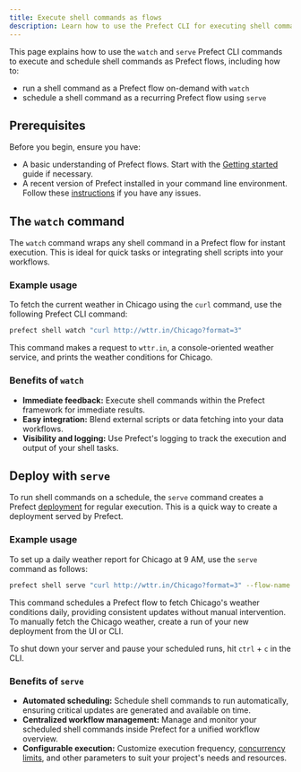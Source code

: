 ```yaml
---
title: Execute shell commands as flows
description: Learn how to use the Prefect CLI for executing shell commands as flows.
---
```


This page explains how to use the `watch` and `serve` Prefect CLI commands to execute 
and schedule shell commands as Prefect flows, including how to:

- run a shell command as a Prefect flow on-demand with `watch`
- schedule a shell command as a recurring Prefect flow using `serve`

## Prerequisites
Before you begin, ensure you have:

- A basic understanding of Prefect flows. Start with the [Getting started](/3.0rc/get-started/quickstart/) 
guide if necessary.
- A recent version of Prefect installed in your command line environment. 
Follow these [instructions](/3.0rc/get-started/install/) if you have any issues.

## The `watch` command
The `watch` command wraps any shell command in a Prefect flow for instant execution. 
This is ideal for quick tasks or integrating shell scripts into your workflows.

### Example usage
To fetch the current weather in Chicago using the `curl` command, use the following 
Prefect CLI command:

```bash
prefect shell watch "curl http://wttr.in/Chicago?format=3"
```

This command makes a request to `wttr.in`, a console-oriented weather service, and 
prints the weather conditions for Chicago.

### Benefits of `watch`
- **Immediate feedback:** Execute shell commands within the Prefect framework for immediate results.
- **Easy integration:** Blend external scripts or data fetching into your data workflows.
- **Visibility and logging:** Use Prefect's logging to track the execution and output of your 
shell tasks.

## Deploy with `serve`
To run shell commands on a schedule, the `serve` command creates a Prefect 
[deployment](/3.0rc/deploy/infrastructure-examples/docker/) for regular execution. 
This is a quick way to create a deployment served by Prefect.

### Example usage
To set up a daily weather report for Chicago at 9 AM, use the `serve` command as follows:

```bash
prefect shell serve "curl http://wttr.in/Chicago?format=3" --flow-name "Daily Chicago Weather Report" --cron-schedule "0 9 * * *" --deployment-name "Chicago Weather"
```

This command schedules a Prefect flow to fetch Chicago's weather conditions daily, 
providing consistent updates without manual intervention. 
To manually fetch the Chicago weather, create a run of your new deployment from the UI or CLI.

To shut down your server and pause your scheduled runs, hit `ctrl` + `c` in the CLI.

### Benefits of `serve`
- **Automated scheduling:** Schedule shell commands to run automatically, 
ensuring critical updates are generated and available on time.
- **Centralized workflow management:** Manage and monitor your scheduled shell commands 
inside Prefect for a unified workflow overview.
- **Configurable execution:** Customize execution frequency, 
[concurrency limits](/3.0rc/develop/global-concurrency-limits/), 
and other parameters to suit your project's needs and resources.
